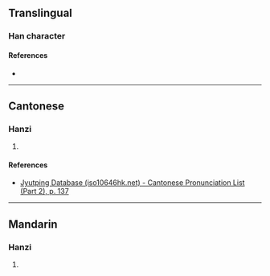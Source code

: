 {{character info/new}}
==Translingual==

===Han character===
{{Han char|rn=85|rad=水|as=04|sn=7|four=34147|canj=EJE|ids=⿰氵支}}

====References====
* {{Han ref|kx=0607.060|dkj=17149|dj=1000.080|hdz=31560.010|uh=6C65|ud=27749|bh=CB5B|bd=52059}}

----

==Cantonese==

===Hanzi===
{{yue-hanzi|jyut=[[zi1]]|y=ji1}}

# {{defn|lang=yue|sort=水04}}

====References====
* [http://www.iso10646hk.net/jp/document/download.jsp Jyutping Database (iso10646hk.net) - Cantonese Pronunciation List (Part 2), p. 137]

----

==Mandarin==

===Hanzi===
{{cmn-hanzi|pin=[[zhī]] ([[zhi1]]), [[jì]] ([[ji4]])|wg=chih<sup>1</sup>, chi<sup>4</sup>}}

# {{defn|lang=cmn|sort=水04}}